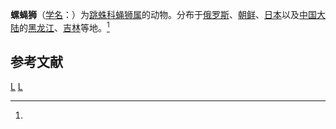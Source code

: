 {{Speciesbox
| taxon = Marpissa dybowskii
| binomial_authority = (Kulczynski, 1895)<ref name='id14751'>{{cite web| url =http://www.bioinfo.cn/db05/BjdwSpecies.php?action=view&id=14751| title =螺蝇狮| work =《中国动物物种编目数据库》| publisher =中国科学院微生物研究所| author =中国科学院动物研究所| accessdate =2009-04-28| deadurl =yes| archiveurl =https://web.archive.org/web/20160305005500/http://www.bioinfo.cn/db05/BjdwSpecies.php?action=view&id=14751| archivedate =2016-03-05| df =}}</ref>
}}

'''螺蝇狮'''（[[学名|学名]]：{{lang|la|''Marpissa dybowskii''}}）为[[跳蛛科|跳蛛科]][[蝇狮属|蝇狮属]]的动物。分布于[[俄罗斯|俄罗斯]]、[[朝鲜|朝鲜]]、[[日本|日本]]以及[[中国大陆|中国大陆]]的[[黑龙江|黑龙江]]、[[吉林|吉林]]等地。<ref name='id14751'/>

== 参考文献 ==
{{reflist}}

{{taxonbar}}
[[Category:_1895年描述的动物|L]]
[[Category:蝇狮属|L]]